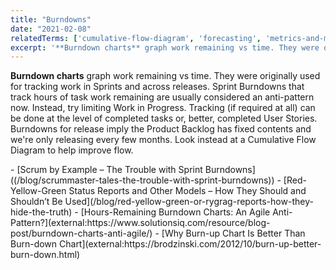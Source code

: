 ```yaml
---
title: "Burndowns"
date: "2021-02-08"
relatedTerms: ['cumulative-flow-diagram', 'forecasting', 'metrics-and-measurement', 'work-in-progress']
excerpt: '**Burndown charts** graph work remaining vs time. They were originally used for tracking'
---
```


**Burndown charts** graph work remaining vs time. They were originally used for tracking work in Sprints and across releases. Sprint Burndowns that track hours of task work remaining are usually considered an anti-pattern now. Instead, try limiting Work in Progress. Tracking (if required at all) can be done at the level of completed tasks or, better, completed User Stories. Burndowns for release imply the Product Backlog has fixed contents and we're only releasing every few months. Look instead at a Cumulative Flow Diagram to help improve flow.

<LinkList heading = "Agile Pain Relief Blog Entries">
- [Scrum by Example – The Trouble with Sprint Burndowns]((/blog/scrummaster-tales-the-trouble-with-sprint-burndowns))<LinkList heading = "Agile Pain Relief Blog Entries">
- [Red-Yellow-Green Status Reports and Other Models – How They Should and Shouldn’t Be Used](/blog/red-yellow-green-or-rygrag-reports-how-they-hide-the-truth)
</LinkList>

<HighlightBox heading="Resource Links" variant="resourceLinks">
- [Hours-Remaining Burndown Charts: An Agile Anti-Pattern?](external:https://www.solutionsiq.com/resource/blog-post/burndown-charts-anti-agile/)
- [Why Burn-up Chart Is Better Than Burn-down Chart](external:https://brodzinski.com/2012/10/burn-up-better-burn-down.html)
</HighlightBox>
